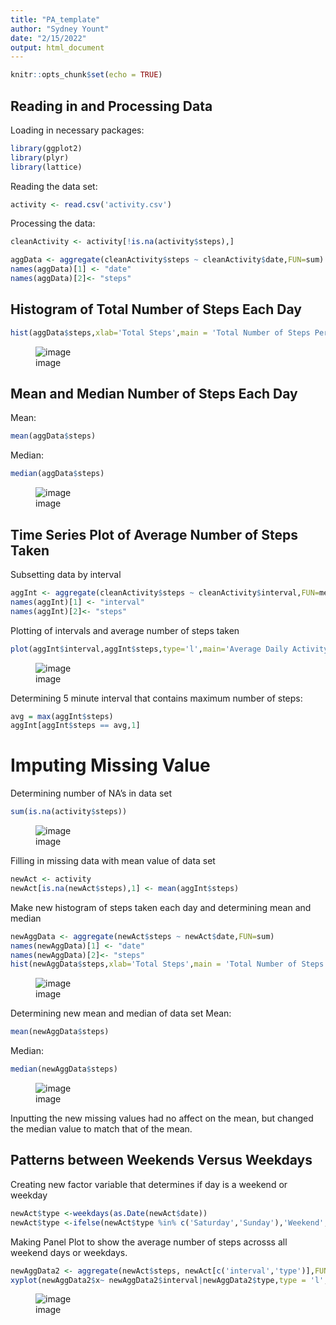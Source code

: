 ---
title: "PA_template"
author: "Sydney Yount"
date: "2/15/2022"
output: html_document
---

```{r setup, include=FALSE}
knitr::opts_chunk$set(echo = TRUE)
```

## Reading in and Processing Data

Loading in necessary packages:
```{r}
library(ggplot2)
library(plyr)
library(lattice)
```
 
Reading the data set: 
```{r}
activity <- read.csv('activity.csv')
```
Processing the data:
```{r}
cleanActivity <- activity[!is.na(activity$steps),]

aggData <- aggregate(cleanActivity$steps ~ cleanActivity$date,FUN=sum)
names(aggData)[1] <- "date"
names(aggData)[2]<- "steps"
```

## Histogram of Total Number of Steps Each Day

```{r,aggData}
hist(aggData$steps,xlab='Total Steps',main = 'Total Number of Steps Per Day')
```
![image](https://user-images.githubusercontent.com/92326165/154483058-d29e47c4-9fea-4501-9343-3c864083dc8e.png)

## Mean and Median Number of Steps Each Day
Mean: 
```{r}
mean(aggData$steps)
```
Median:
```{r}
median(aggData$steps)
```
![image](https://user-images.githubusercontent.com/92326165/154483077-a97924ac-e7f1-4d52-bc2d-455011bce560.png)

## Time Series Plot of Average Number of Steps Taken
Subsetting data by interval
```{r}
aggInt <- aggregate(cleanActivity$steps ~ cleanActivity$interval,FUN=mean)
names(aggInt)[1] <- "interval"
names(aggInt)[2]<- "steps"
```
Plotting of intervals and average number of steps taken 
```{r}
plot(aggInt$interval,aggInt$steps,type='l',main='Average Daily Activity Pattern',xlab = 'Interval',ylab='Average # of Steps')
```
![image](https://user-images.githubusercontent.com/92326165/154483100-aea847e3-ea55-4056-8f26-138ae614e83e.png)

Determining 5 minute interval that contains maximum number of steps:
```{r}
avg = max(aggInt$steps)
aggInt[aggInt$steps == avg,1]
```
# Imputing Missing Value
Determining number of NA's in data set
```{r}
sum(is.na(activity$steps))
```
![image](https://user-images.githubusercontent.com/92326165/154483118-f7b71c0a-993d-41ae-8fb9-cf11bc64b02e.png)

Filling in missing data with mean value of data set
```{r}
newAct <- activity
newAct[is.na(newAct$steps),1] <- mean(aggInt$steps)
```
Make new histogram of steps taken each day and determining mean and median
```{r}
newAggData <- aggregate(newAct$steps ~ newAct$date,FUN=sum)
names(newAggData)[1] <- "date"
names(newAggData)[2]<- "steps"
hist(newAggData$steps,xlab='Total Steps',main = 'Total Number of Steps Per Day')
```
![image](https://user-images.githubusercontent.com/92326165/154483136-915d8a48-ec44-4a42-b7a0-6cdf2d708362.png)

Determining new mean and median of data set
Mean:
```{r}
mean(newAggData$steps)
```
Median:
```{r}
median(newAggData$steps)
```
![image](https://user-images.githubusercontent.com/92326165/154483149-a66f18d7-5f69-4ea0-bfba-fca7d5eea7f2.png)

Inputting the new missing values had no affect on the mean, but changed the median value to match that of the mean. 

## Patterns between Weekends Versus Weekdays
Creating new factor variable that determines if day is a weekend or weekday
```{r}
newAct$type <-weekdays(as.Date(newAct$date))
newAct$type <-ifelse(newAct$type %in% c('Saturday','Sunday'),'Weekend','Weekday')
```
Making Panel Plot to show the average number of steps acrosss all weekend days or weekdays.
```{r}
newAggData2 <- aggregate(newAct$steps, newAct[c('interval','type')],FUN=mean)
xyplot(newAggData2$x~ newAggData2$interval|newAggData2$type,type = 'l', layout=c(1,2),main = 'Avg Steps Per Interval by Day Type',ylab = 'Avg # of Steps',xlab = 'Interval')
```
![image](https://user-images.githubusercontent.com/92326165/154483202-9fc7101e-cc56-4220-9a03-5e1af6329d7e.png)
